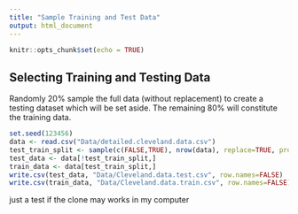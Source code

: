 ```yaml
---
title: "Sample Training and Test Data"
output: html_document
---
```


```r
knitr::opts_chunk$set(echo = TRUE)
```

## Selecting Training and Testing Data
Randomly 20% sample the full data (without replacement) to create a testing dataset which will be set aside. The remaining 80% will constitute the training data.
```r
set.seed(123456)
data <- read.csv("Data/detailed.cleveland.data.csv")
test_train_split <- sample(c(FALSE,TRUE), nrow(data), replace=TRUE, prob = c(0.2, 0.8))
test_data <- data[!test_train_split,]
train_data <- data[test_train_split,]
write.csv(test_data, "Data/Cleveland.data.test.csv", row.names=FALSE)
write.csv(train_data, "Data/Cleveland.data.train.csv", row.names=FALSE)
```

just a test if the clone may works in my computer
